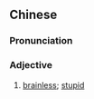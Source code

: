 {{also|冇脑}}
==Chinese==
{{zh-forms|s=冇脑}}

===Pronunciation===
{{zh-pron
|c=mou5 nou5
|c-t=mau1 nau2
|cat=a
}}

===Adjective===
{{zh-adj}}

# {{lb|zh|Cantonese}} [[brainless]]; [[stupid]]
#: {{zh-x|做咩 你 '''咁''' 冇腦 咖{gaa3}？|Why are you '''so''' stupid?|C-GZ}}